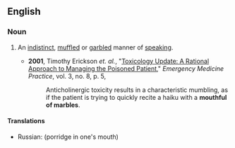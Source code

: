 ==English==

===Noun===
{{en-noun|head=[[mouthful]] [[of]] [[marbles]]|mouthfuls of marbles}}

# {{lb|en|idiomatic}} An [[indistinct]], [[muffled]] or [[garbled]] manner of [[speaking]].
#* '''2001''', Timothy Erickson ''et. al.'', "[http://www.regionsem.org/~jdfuerstenberg/archive/Toxicology/Toxicology%20EMP0801.pdf Toxicology Update: A Rational Approach to Managing the Poisoned Patient]," ''Emergency Medicine Practice'', vol. 3, no. 8, p. 5,
#*: Anticholinergic toxicity results in a characteristic mumbling, as if the patient is trying to quickly recite a haiku with a '''mouthful of marbles'''.

====Translations====
{{trans-top|An indistinct, muffled or garbled manner of speaking}}
{{trans-mid}}
* Russian: {{t|ru|ка́ша во рту}} (porridge in one's mouth)
{{trans-bottom}}